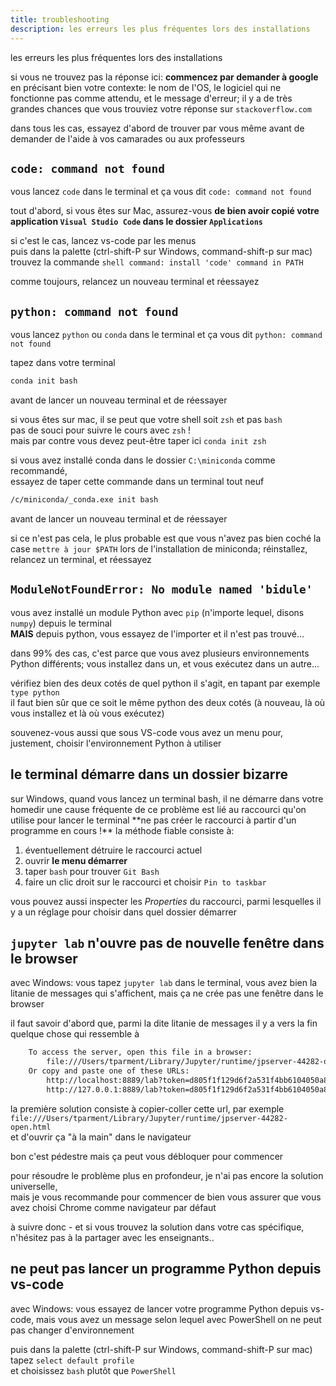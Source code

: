 ```yaml
---
title: troubleshooting
description: les erreurs les plus fréquentes lors des installations
---
```



<SidebarToggle />

les erreurs les plus fréquentes lors des installations

si vous ne trouvez pas la réponse ici: **commencez par demander à google** en précisant bien votre contexte: le nom de l'OS, le logiciel qui ne fonctionne pas comme attendu, et le message d'erreur; il y a de très grandes chances que vous trouviez votre réponse sur `stackoverflow.com`

dans tous les cas, essayez d'abord de trouver par vous même avant de demander de l'aide à vos camarades ou aux professeurs

## `code: command not found`

<LabeledAnchor label="label-troubleshoot-code-command-not-found" />

<Admonition title="symptôme" type="danger">

vous lancez `code` dans le terminal et ça vous dit `code: command not found`
</Admonition>

<Admonition title="solution" type="tip">

tout d'abord, si vous êtes sur Mac, assurez-vous **de bien avoir copié votre application `Visual Studio Code` dans le dossier `Applications`**

si c'est le cas, lancez vs-code par les menus  
puis dans la palette (ctrl-shift-P sur Windows, command-shift-p sur mac)  
trouvez la commande `shell command: install 'code' command in PATH`

comme toujours, relancez un nouveau terminal et réessayez
</Admonition>

## `python: command not found`

<LabeledAnchor label="label-troubleshoot-python-command-not-found" />

<Admonition title="symptôme" type="danger">

vous lancez `python` ou `conda` dans le terminal et ça vous dit `python: command not found`
</Admonition>

<Admonition title="solution 1" type="tip">

tapez dans votre terminal

```bash
conda init bash
```
avant de lancer un nouveau terminal et de réessayer

<Admonition title="sur mac" type="caution">

  si vous êtes sur mac, il se peut que votre shell soit `zsh` et pas `bash`  
  pas de souci pour suivre le cours avec `zsh` !  
  mais par contre vous devez peut-être taper ici `conda init zsh`
</Admonition>
</Admonition>

<Admonition title="solution 2 - Windows" type="tip">

si vous avez installé conda dans le dossier `C:\miniconda` comme recommandé,  
essayez de taper cette commande dans un terminal tout neuf

  ```bash
  /c/miniconda/_conda.exe init bash
  ```
  avant de lancer un nouveau terminal et de réessayer
</Admonition>

<Admonition title="solution 3" type="tip">

si ce n'est pas cela, le plus probable est que vous n'avez pas bien coché la case `mettre à jour $PATH` lors de l'installation de miniconda; réinstallez, relancez un terminal, et réessayez
</Admonition>

## `ModuleNotFoundError: No module named 'bidule'`

<LabeledAnchor label="label-troubleshoot-module-not-found" />

<Admonition title="symptôme" type="danger">

vous avez installé un module Python avec `pip` (n'importe lequel, disons `numpy`) depuis le terminal  
**MAIS** depuis python, vous essayez de l'importer et il n'est pas trouvé...
</Admonition>

<Admonition title="solution" type="tip">

dans 99% des cas, c'est parce que vous avez plusieurs environnements Python différents; vous installez dans un, et vous exécutez dans un autre...

vérifiez bien des deux cotés de quel python il s'agit, en tapant par exemple `type python`  
il faut bien sûr que ce soit le même python des deux cotés (à nouveau, là où vous installez et là où vous exécutez)
<Admonition title="dans vs-code" type="note">

souvenez-vous aussi que sous VS-code vous avez un menu pour, justement, choisir l'environnement Python à utiliser
</Admonition>
</Admonition>

## le terminal démarre dans un dossier bizarre

<LabeledAnchor label="label-troubleshoot-terminal-starts-in-weird-folder" />

<Admonition title="symptôme" type="danger">
sur Windows, quand vous lancez un terminal bash, il ne démarre dans votre homedir  
</Admonition>

<Admonition title="solution" type="tip">
une cause fréquente de ce problème est lié au raccourci qu'on utilise pour lancer le terminal  
**ne pas créer le raccourci à partir d'un programme en cours !**  
la méthode fiable consiste à:

1. éventuellement détruire le raccourci actuel
2. ouvrir **le menu démarrer**
3. taper `bash` pour trouver `Git Bash`
4. faire un clic droit sur le raccourci et choisir `Pin to taskbar`
</Admonition>

vous pouvez aussi inspecter les *Properties* du raccourci, parmi lesquelles il y
 a un réglage pour choisir dans quel dossier démarrer

## `jupyter lab` n'ouvre pas de nouvelle fenêtre dans le browser

<Admonition title="symptôme" type="danger">

avec Windows: vous tapez `jupyter lab` dans le terminal, vous avez bien la litanie de messages qui s'affichent, mais ça ne crée pas une fenêtre dans le browser
</Admonition>

<Admonition title="solution 1" type="tip">

il faut savoir d'abord que, parmi la dite litanie de messages il y a vers la fin quelque chose qui ressemble à
```bash
    To access the server, open this file in a browser:
        file:///Users/tparment/Library/Jupyter/runtime/jpserver-44282-open.html
    Or copy and paste one of these URLs:
        http://localhost:8889/lab?token=d805f1f129d6f2a531f4bb6104050a894c656c91059fe464
        http://127.0.0.1:8889/lab?token=d805f1f129d6f2a531f4bb6104050a894c656c91059fe464
```

la première solution consiste à copier-coller cette url, par exemple  
`file:///Users/tparment/Library/Jupyter/runtime/jpserver-44282-open.html`  
et d'ouvrir ça "à la main" dans le navigateur

bon c'est pédestre mais ça peut vous débloquer pour commencer
</Admonition>

<Admonition title="solution 2" type="tip">

pour résoudre le problème plus en profondeur, je n'ai pas encore la solution universelle,  
mais je vous recommande pour commencer de bien vous assurer que vous avez choisi Chrome comme navigateur par défaut

à suivre donc - et si vous trouvez la solution dans votre cas spécifique, n'hésitez pas à la partager avec les enseignants..
</Admonition>

## ne peut pas lancer un programme Python depuis vs-code

<Admonition title="symptôme" type="danger">

avec Windows: vous essayez de lancer votre programme Python depuis vs-code, mais vous avez un message selon lequel avec PowerShell on ne peut pas changer d'environnement
</Admonition>

<Admonition title="solution" type="tip">

puis dans la palette (ctrl-shift-P sur Windows, command-shift-P sur mac)  
tapez `select default profile`  
et choisissez `bash` plutôt que `PowerShell`
</Admonition>
